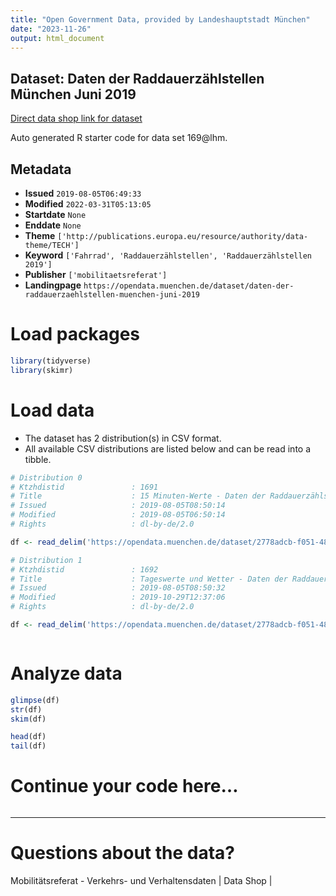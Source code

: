 ```yaml
---
title: "Open Government Data, provided by Landeshauptstadt München"
date: "2023-11-26"
output: html_document
---
```


## Dataset: Daten der Raddauerzählstellen München Juni 2019

[Direct data shop link for dataset](https://opendata.muenchen.de/dataset/daten-der-raddauerzaehlstellen-muenchen-juni-2019)

Auto generated R starter code for data set 169@lhm.

## Metadata

- **Issued** `2019-08-05T06:49:33`
- **Modified** `2022-03-31T05:13:05`
- **Startdate** `None`
- **Enddate** `None`
- **Theme** `['http://publications.europa.eu/resource/authority/data-theme/TECH']`
- **Keyword** `['Fahrrad', 'Raddauerzählstellen', 'Raddauerzählstellen 2019']`
- **Publisher** `['mobilitaetsreferat']`
- **Landingpage** `https://opendata.muenchen.de/dataset/daten-der-raddauerzaehlstellen-muenchen-juni-2019`


# Load packages

```r

library(tidyverse)
library(skimr)

```

# Load data

-   The dataset has 2 distribution(s) in CSV format.
-   All available CSV distributions are listed below and can be read into a tibble.

```r

# Distribution 0
# Ktzhdistid               : 1691
# Title                    : 15 Minuten-Werte - Daten der Raddauerzählstellen München Juni 2019
# Issued                   : 2019-08-05T08:50:14
# Modified                 : 2019-08-05T06:50:14
# Rights                   : dl-by-de/2.0

df <- read_delim('https://opendata.muenchen.de/dataset/2778adcb-f051-4837-adec-34dc19343f30/resource/87728670-5788-415a-9ed4-0bbb5a859c51/download/rad20190615min.csv')

# Distribution 1
# Ktzhdistid               : 1692
# Title                    : Tageswerte und Wetter - Daten der Raddauerzählstellen München Juni 2019
# Issued                   : 2019-08-05T08:50:32
# Modified                 : 2019-10-29T12:37:06
# Rights                   : dl-by-de/2.0

df <- read_delim('https://opendata.muenchen.de/dataset/2778adcb-f051-4837-adec-34dc19343f30/resource/422569b2-e753-4bfc-8e05-51b79c290cda/download/rad201906tageneu.csv')



```

# Analyze data

```r

glimpse(df)
str(df)
skim(df)

head(df)
tail(df)

```

# Continue your code here...

```r

```

------------------------------------------------------------------------

# Questions about the data?

Mobilitätsreferat - Verkehrs- und Verhaltensdaten | Data Shop | 
